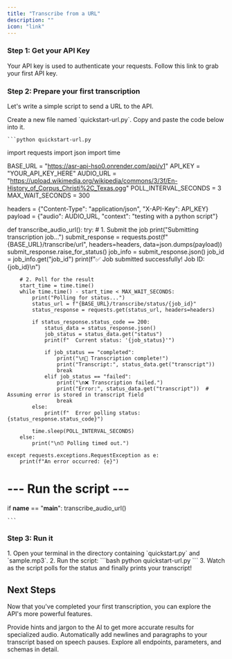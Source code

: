 ```yaml
---
title: "Transcribe from a URL"
description: ""
icon: "link"
---
```


### Step 1: Get your API Key

Your API key is used to authenticate your requests. Follow this link to grab your first API key.

### Step 2: Prepare your first transcription

Let's write a simple script to send a URL to the API.

<AccordionGroup>

  <Accordion icon="language" title="2. Create the Python script">
    Create a new file named `quickstart-url.py`. Copy and paste the code below into it.

    ```python quickstart-url.py
import requests
import json
import time

BASE_URL = "https://asr-api-hso0.onrender.com/api/v1"
API_KEY = "YOUR_API_KEY_HERE"
AUDIO_URL = "https://upload.wikimedia.org/wikipedia/commons/3/3f/En-History_of_Corpus_Christi%2C_Texas.ogg"
POLL_INTERVAL_SECONDS = 3
MAX_WAIT_SECONDS = 300

headers = {"Content-Type": "application/json", "X-API-Key": API_KEY}
payload = {"audio": AUDIO_URL, "context": "testing with a python script"}

def transcribe_audio_url():
    try:
        # 1. Submit the job
        print("Submitting transcription job...")
        submit_response = requests.post(f"{BASE_URL}/transcribe/url", headers=headers, data=json.dumps(payload))
        submit_response.raise_for_status()
        job_info = submit_response.json()
        job_id = job_info.get("job_id")
        print(f"✅ Job submitted successfully! Job ID: {job_id}\n")

        # 2. Poll for the result
        start_time = time.time()
        while time.time() - start_time < MAX_WAIT_SECONDS:
            print("Polling for status...")
            status_url = f"{BASE_URL}/transcribe/status/{job_id}"
            status_response = requests.get(status_url, headers=headers)

            if status_response.status_code == 200:
                status_data = status_response.json()
                job_status = status_data.get("status")
                print(f"  Current status: '{job_status}'")

                if job_status == "completed":
                    print("\n🎉 Transcription complete!")
                    print("Transcript:", status_data.get("transcript"))
                    break
                elif job_status == "failed":
                    print("\n❌ Transcription failed.")
                    print("Error:", status_data.get("transcript"))  # Assuming error is stored in transcript field
                    break
            else:
                print(f"  Error polling status: {status_response.status_code}")

            time.sleep(POLL_INTERVAL_SECONDS)
        else:
            print("\n⏰ Polling timed out.")

    except requests.exceptions.RequestException as e:
        print(f"An error occurred: {e}")

# --- Run the script ---
if __name__ == "__main__":
    transcribe_audio_url()

    ```
  </Accordion>
</AccordionGroup>

### Step 3: Run it

<Accordion icon="rocket" title="Run the script">
  1.  Open your terminal in the directory containing `quickstart.py` and `sample.mp3`.
  2.  Run the script:
        ```bash
        python quickstart-url.py
        ```
  3.  Watch as the script polls for the status and finally prints your transcript!

</Accordion>

## Next Steps

Now that you've completed your first transcription, you can explore the API's more powerful features.

<CardGroup cols={2}>

<Card title="Improve Accuracy with Context" icon="brain-circuit" href="/essentials/contextual-correction">
  Provide hints and jargon to the AI to get more accurate results for specialized audio.
</Card>

<Card title="Automatic Formatting" icon="align-left" href="/essentials/formatting">
  Automatically add newlines and paragraphs to your transcript based on speech pauses.
</Card>

<Card title="Full API Reference" icon="code" href="/api-reference/create-transcription-job">
  Explore all endpoints, parameters, and schemas in detail.
</Card>

</CardGroup>